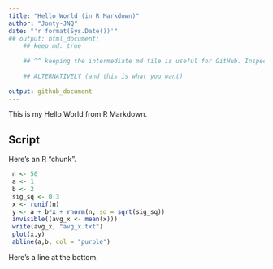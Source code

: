 ```yaml
---
title: "Hello World (in R Markdown)"
author: "Jonty-JNQ"
date: "'r format(Sys.Date())'"
## output: html_document:
    ## keep_md: true
    
    ## ^^ keeping the intermediate md file is useful for GitHub. Inspect after committing and you'll see why. 
    
    ## ALTERNATIVELY (and this is what you want)
    
output: github_document 
---
```


This is my Hello World from R Markdown. 

## Script

Here's an R "chunk". 

```r
 n <- 50
 a <- 1
 b <- 2
 sig_sq <- 0.3
 x <- runif(n)
 y <- a + b*x + rnorm(n, sd = sqrt(sig_sq))
 invisible((avg_x <- mean(x)))
 write(avg_x, "avg_x.txt")
 plot(x,y)
 abline(a,b, col = "purple")
```

Here's a line at the bottom.